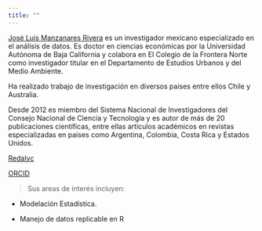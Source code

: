 ```yaml
---
title: ""
---
```


[José Luis Manzanares Rivera](https://www.colef.mx/posgrado/profesores/borrador-automatico-31/)
es un investigador mexicano especializado en el análisis de datos. Es doctor en ciencias económicas por la  Universidad Autónoma de Baja California y colabora en El Colegio de la Frontera Norte como investigador titular en el Departamento de Estudios Urbanos y del Medio Ambiente. 

Ha realizado trabajo de investigación en diversos paises entre ellos Chile y Australia.

Desde 2012 es miembro del Sistema Nacional de Investigadores del Consejo Nacional de Ciencia y Tecnología y es autor de más de 20 publicaciones científicas, entre ellas artículos académicos en revistas especializadas en países como Argentina, Colombia, Costa Rica y Estados Unidos.  


[Redalyc](http://www.redalyc.org/autor.oa?id=20835)

[ORCID](http://orcid.org/0000-0003-3394-4967)


> Sus areas de interés incluyen:

+ Modelación Estadística.

+ Manejo de datos replicable en R

